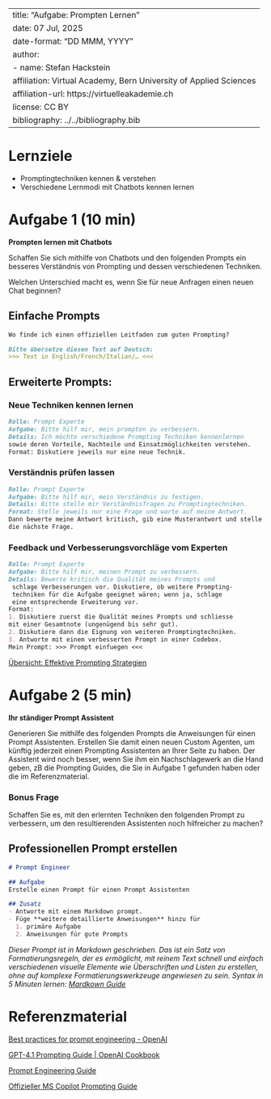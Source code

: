 
---
title: "Aufgabe: Prompten Lernen"
date: 07 Jul, 2025
date-format: "DD MMM, YYYY"
author: 
  - name: Stefan Hackstein
    affiliation: Virtual Academy, Bern University of Applied Sciences
    affiliation-url: https://virtuelleakademie.ch
license: CC BY
bibliography: ../../bibliography.bib
---

# Lernziele

- Promptingtechniken kennen & verstehen
- Verschiedene Lernmodi mit Chatbots kennen lernen

# Aufgabe 1 (10 min)
**Prompten lernen mit Chatbots**

Schaffen Sie sich mithilfe von Chatbots und den folgenden Prompts ein besseres Verständnis von Prompting und dessen verschiedenen Techniken. 

Welchen Unterschied macht es, wenn Sie für neue Anfragen einen neuen Chat beginnen?

## Einfache Prompts

```markdown
Wo finde ich einen offiziellen Leitfaden zum guten Prompting?
```

```markdown
Bitte übersetze diesen Text auf Deutsch:  
>>> Text in English/French/Italian/… <<<
```

## Erweiterte Prompts:

### Neue Techniken kennen lernen

```markdown
Rolle: Prompt Experte  
Aufgabe: Bitte hilf mir, mein prompten zu verbessern.  
Details: Ich möchte verschiedene Prompting Techniken kennenlernen 
sowie deren Vorteile, Nachteile und Einsatzmöglichkeiten verstehen.  
Format: Diskutiere jeweils nur eine neue Technik.
```

### Verständnis prüfen lassen

```markdown
Rolle: Prompt Experte  
Aufgabe: Bitte hilf mir, mein Verständnis zu festigen.  
Details: Bitte stelle mir Verständnisfragen zu Promptingtechniken.  
Format: Stelle jeweils nur eine Frage und warte auf meine Antwort. 
Dann bewerte meine Antwort kritisch, gib eine Musterantwort und stelle
die nächste Frage.
```

### Feedback und Verbesserungsvorchläge vom Experten

```markdown
Rolle: Prompt Experte  
Aufgabe: Bitte hilf mir, meinen Prompt zu verbessern.  
Details: Bewerte kritisch die Qualität meines Prompts und
 schlage Verbesserungen vor. Diskutiere, ob weitere Prompting-
 techniken für die Aufgabe geeignet wären; wenn ja, schlage 
 eine entsprechende Erweiterung vor.  
Format:   
1. Diskutiere zuerst die Qualität meines Prompts und schliesse 
mit einer Gesamtnote (ungenügend bis sehr gut).  
2. Diskutiere dann die Eignung von weiteren Promptingtechniken.
3. Antworte mit einem verbesserten Prompt in einer Codebox.  
Mein Prompt: >>> Prompt einfuegen <<<
```

[Übersicht: Effektive Prompting Strategien](../../resources/prompting/index.qmd)


# Aufgabe 2 (5 min) 
**Ihr ständiger Prompt Assistent**

Generieren Sie mithilfe des folgenden Prompts die Anweisungen für einen Prompt Assistenten. Erstellen Sie damit einen neuen Custom Agenten, um künftig jederzeit einen Prompting Assistenten an Ihrer Seite zu haben. Der Assistent wird noch besser, wenn Sie ihm ein Nachschlagewerk an die Hand geben, zB die Prompting Guides, die Sie in Aufgabe 1 gefunden haben oder die im Referenzmaterial.

### Bonus Frage

Schaffen Sie es, mit den erlernten Techniken den folgenden Prompt zu verbessern, um den resultierenden Assistenten noch hilfreicher zu machen?

## Professionellen Prompt erstellen

```markdown
# Prompt Engineer

## Aufgabe  
Erstelle einen Prompt für einen Prompt Assistenten

## Zusatz  
- Antworte mit einem Markdown prompt.   
- Füge **weitere detaillierte Anweisungen** hinzu für   
  1. primäre Aufgabe   
  2. Anweisungen für gute Prompts
```

*Dieser Prompt ist in Markdown geschrieben. Das ist ein Satz von Formatierungsregeln, der es ermöglicht, mit reinem Text schnell und einfach verschiedenen visuelle Elemente wie Überschriften und Listen zu erstellen, ohne auf komplexe Formatierungswerkzeuge angewiesen zu sein. Syntax in 5 Minuten lernen: [Mardkown Guide](https://www.markdownguide.org/)*

# Referenzmaterial


[Best practices for prompt engineering - OpenAI](https://help.openai.com/en/articles/6654000-best-practices-for-prompt-engineering-with-the-openai-api)

[GPT-4.1 Prompting Guide | OpenAI Cookbook](https://cookbook.openai.com/examples/gpt4-1_prompting_guide)

[Prompt Engineering Guide](https://www.promptingguide.ai/)

[Offizieller MS Copilot Prompting Guide](https://support.microsoft.com/de-de/topic/informationen-zu-copilot-eingabeaufforderungen-f6c3b467-f07c-4db1-ae54-ffac96184dd5)



